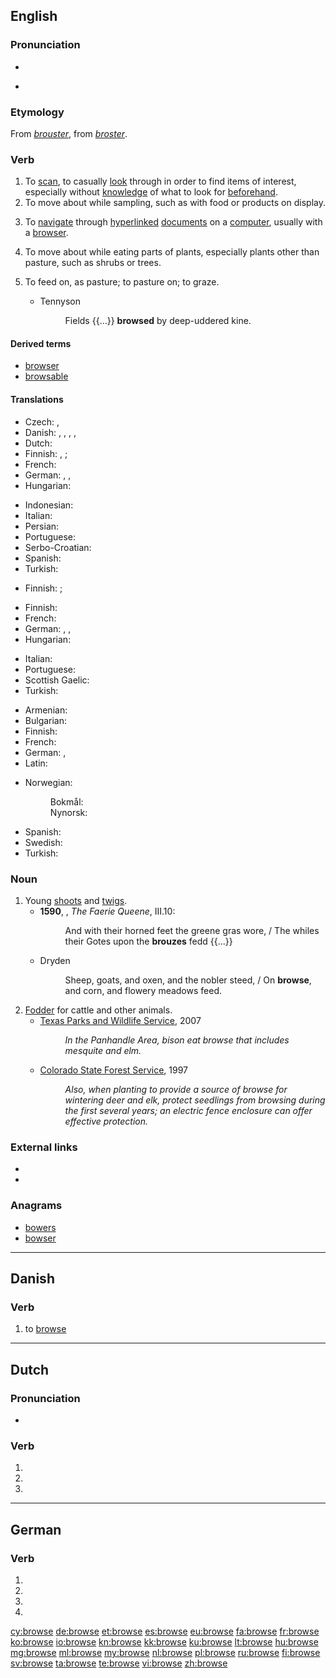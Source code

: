 ==English==

===Pronunciation===
* {{audio|en-us-browse.ogg|Audio (US)}}

* {{rhymes|aʊz}}

===Etymology===
From {{etyl|frm|en}} ''[[brouster]]'', from {{etyl|fro|en}} ''[[broster]]''.

===Verb===
{{en-verb|brows|ing}}

# To [[scan]], to casually [[look]] through in order to find items of interest, especially without [[knowledge]] of what to look for [[beforehand]].
# To move about while sampling, such as with food or products on display.
# {{context|transitive|computing|lang=en}} To [[navigate]] through [[hyperlinked]] [[document]]s on a [[computer]], usually with a [[browser]].
# {{context|intransitive|of an animal|lang=en}} To move about while eating parts of plants, especially plants other than pasture, such as shrubs or trees.
# {{context|transitive|lang=en}} To feed on, as pasture; to pasture on; to graze.
#* Tennyson
#*: Fields {{...}} '''browsed''' by deep-uddered kine.

====Derived terms====
* [[browser]]
* [[browsable]]

====Translations====
{{trans-top|scan, casually look through}}
* Czech: {{t|cs|brouzdat}},  {{t|cs|prohlížet si}}
* Danish: {{t|da|gennemse|c}}, {{t+|da|skimme|c}}, {{t|da|gennem-|n}}, {{t|da|gennemrode|c}}, {{t|da|gennemsøge|c}}
* Dutch: {{t+|nl|doorbladeren}}
* Finnish: {{t+|fi|katsella}}, {{t|fi|tutkailla}}; {{t|fi|selailla}} {{qualifier|of media}}
* French: {{t+|fr|feuilleter}}
* German: {{t+|de|blättern}}, {{t|de|durchstöbern}}, {{t+|de|surfen}}
* Hungarian: {{t|hu|átböngész}}
{{trans-mid}}
* Indonesian: {{t+|id|lihat|alt=melihat-lihat}}
* Italian: {{t+|it|osservare}}
* Persian: {{t+|fa|مرور|tr=morur|sc=fa-Arab}}
* Portuguese: {{t+|pt|observar}}
* Serbo-Croatian: {{t|sh|прегледати|tr=pregledati|sc=Cyrl}}
* Spanish: {{t+|es|navegar}}
* Turkish: {{t+|tr|gözden geçirmek}}
{{trans-bottom}}

{{trans-top|move about while sampling}}
* Finnish: {{t+|fi|kierrellä}}; {{t|fi|maistella}} {{qualifier|of food and drink}}
{{trans-mid}}
{{trans-bottom}}

{{trans-top|navigate through hyperlinked documents}}
* Finnish: {{t+|fi|selata}}
* French: {{t+|fr|naviguer}}
* German: {{t|de|browsen}}, {{t+|de|durchsuchen}}, {{t+|de|stöbern}}
* Hungarian: {{t+|hu|böngészik}}
{{trans-mid}}
* Italian: {{t+|it|navigare}}
* Portuguese: {{t+|pt|navegar}}
* Scottish Gaelic: {{t|gd|brabhsaich}}
* Turkish: {{t+|tr|gözatmak}}
{{trans-bottom}}

{{trans-top|move about while eating parts of plants}}
* Armenian: {{t+|hy|արածել|tr=araçel}}
* Bulgarian: {{t+|bg|паса}}
* Finnish: {{t|fi|laiduntaa}}
* French: {{t+|fr|brouter}}
* German: {{t|de|grasen}}, {{t+|de|äsen}}
* Latin: {{t|la|tondeō}}
{{trans-mid}}
* Norwegian:
*: Bokmål: {{t|nb|beite}}
*: Nynorsk: {{t|nn|beite}}
* Spanish: {{t+|es|ramoneo|m}}
* Swedish: {{t+|sv|beta}}
* Turkish: {{t+|tr|otlamak}}
{{trans-bottom}}

===Noun===
{{en-noun}}

# Young [[shoot]]s and [[twig]]s.
#* '''1590''', {{w|Edmund Spenser}}, ''The Faerie Queene'', III.10:
#*: And with their horned feet the greene gras wore, / The whiles their Gotes upon the '''brouzes''' fedd {{...}}
#* Dryden
#*: Sheep, goats, and oxen, and the nobler steed, / On '''browse''', and corn, and flowery meadows feed.
# [[fodder|Fodder]] for cattle and other animals.
#* [http://www.tpwd.state.tx.us/learning/resources/activities/bison/bisonfood1.phtml Texas Parks and Wildlife Service], 2007
#*: ''In the Panhandle Area, bison eat browse that includes mesquite and elm.''
#* [http://csfs.colostate.edu/pdfs/wildlife_values.pdf Colorado State Forest Service], 1997
#*: ''Also, when planting to provide a source of browse for wintering deer and elk, protect seedlings from browsing during the first several years; an electric fence enclosure can offer effective protection.''

===External links===
* {{R:Webster 1913}}
* {{R:Century 1911}}

===Anagrams===
* [[bowers#English|bowers]]
* [[bowser#English|bowser]]

----

==Danish==

===Verb===
{{head|da|verb|imperative|brows|present|browser|past|browsede|past participle|browset}}

# {{context|computing|lang=da}} to [[browse]]

----

==Dutch==

===Pronunciation===
* {{audio|Nl-browse.ogg|Audio}}

===Verb===
{{nl-verb-form}}

# {{nl-verb form of|p=1|n=sg|t=pres|m=ind|browsen}}
# {{nl-verb form of|n=sg|t=pres|m=subj|browsen}}
# {{nl-verb form of|m=imp|browsen}}

----

==German==

===Verb===
{{head|de}}

# {{de-verb form of|browsen|1|s|g}}
# {{de-verb form of|browsen|1|s|k1}}
# {{de-verb form of|browsen|3|s|k1}}
# {{de-verb form of|browsen|i|s}}

[[cy:browse]]
[[de:browse]]
[[et:browse]]
[[es:browse]]
[[eu:browse]]
[[fa:browse]]
[[fr:browse]]
[[ko:browse]]
[[io:browse]]
[[kn:browse]]
[[kk:browse]]
[[ku:browse]]
[[lt:browse]]
[[hu:browse]]
[[mg:browse]]
[[ml:browse]]
[[my:browse]]
[[nl:browse]]
[[pl:browse]]
[[ru:browse]]
[[fi:browse]]
[[sv:browse]]
[[ta:browse]]
[[te:browse]]
[[vi:browse]]
[[zh:browse]]
